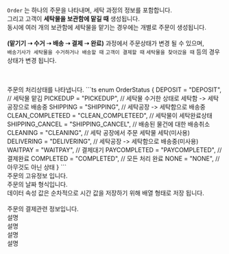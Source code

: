 
<Heading title="Order란?" />

`Order` 는 하나의 주문을 나타내며, 세탁 과정의 정보를 포함합니다. <br />
그리고 고객이 **세탁물을 보관함에 맡길 때** 생성됩니다. <br />
동시에 여러 개의 보관함에 세탁물을 맡기는 경우에는 개별로 주문이 생성됩니다.<br /><br />
**(맡기기 ➝ 수거 ➝ 배송 ➝ 결제 ➝ 완료)** 과정에서 주문상태가 변경 될 수 있으며,<br />
`배송기사가 세탁물을 수거하거나 배송할 때` `고객이 결제할 때` `세탁물을 찾아갔을 때` 등의 경우 상태가 변경 됩니다.

<br />

<Heading title="SVCOrder 컨테이너" type="doc" />
<Parameters title="데이터 형식" attributes={SVCOrderAttributes.root} />
<br />

<Heading title="OrderStatus" type="module" />
주문의 처리상태를 나타냅니다.
```ts
enum OrderStatus {
  DEPOSIT = "DEPOSIT", // 세탁물 맡김
  PICKEDUP = "PICKEDUP", // 세탁물 수거한 상태로 세탁함 -> 세탁공장으로 배송중
  SHIPPING = "SHIPPING", // 세탁공장 -> 세탁함으로 배송중
  CLEAN_COMPLETEED = "CLEAN_COMPLETEED", //  세탁물이 세탁완료상태
  SHIPPING_CANCEL = "SHIPPING_CANCEL", // 배송된 물건에 대한 배송취소
  CLEANING = "CLEANING", // 세탁 공장에서 주문 세탁물 세탁(미사용)
  DELIVERING = "DELIVERING", // 세탁공장 -> 세탁함으로 배송중(미사용)
  WAITPAY = "WAITPAY", // 결제대기
  PAYCOMPLETED = "PAYCOMPLETED", // 결제완료
  COMPLETED = "COMPLETED", // 모든 처리 완료
  NONE = "NONE", // 아무것도 아닌 상태
}
```
<br />

<Heading title="LaundryOrder 주문" type="userData" />
주문의 고유정보 입니다.
<Parameters title="데이터 형식" attributes={SVCOrderAttributes.userData} />
<br />

<Heading title="OrderDate" type="module" />
주문의 날짜 형식입니다.
<br />
데이터 속성 값은 순차적으로 시간 값을 저장하기 위해 배열 형태로 저장 됩니다.
<br />
<Parameters title="데이터 형식" attributes={SVCOrderAttributes.dates} />
<br />

<Heading title="payment" type="module" />
주문의 결제관련 정보입니다.
<br />
<Parameters title="데이터 형식" attributes={SVCOrderAttributes.payment} />

<Heading title="delivery" type="module" />
설명
<br />
<Parameters title="데이터 형식" attributes={SVCOrderAttributes.delivery} />

<Heading title="imageDelivery" type="module" />
설명
<br />
<Parameters title="데이터 형식" attributes={SVCOrderAttributes.imageDelivery} />

<Heading title="holding" type="module" />
설명
<br />
<Parameters title="데이터 형식" attributes={SVCOrderAttributes.holding} />

<Heading title="itemHolding" type="module" />
설명
<br />
<Parameters title="데이터 형식" attributes={SVCOrderAttributes.itemHolding} />
